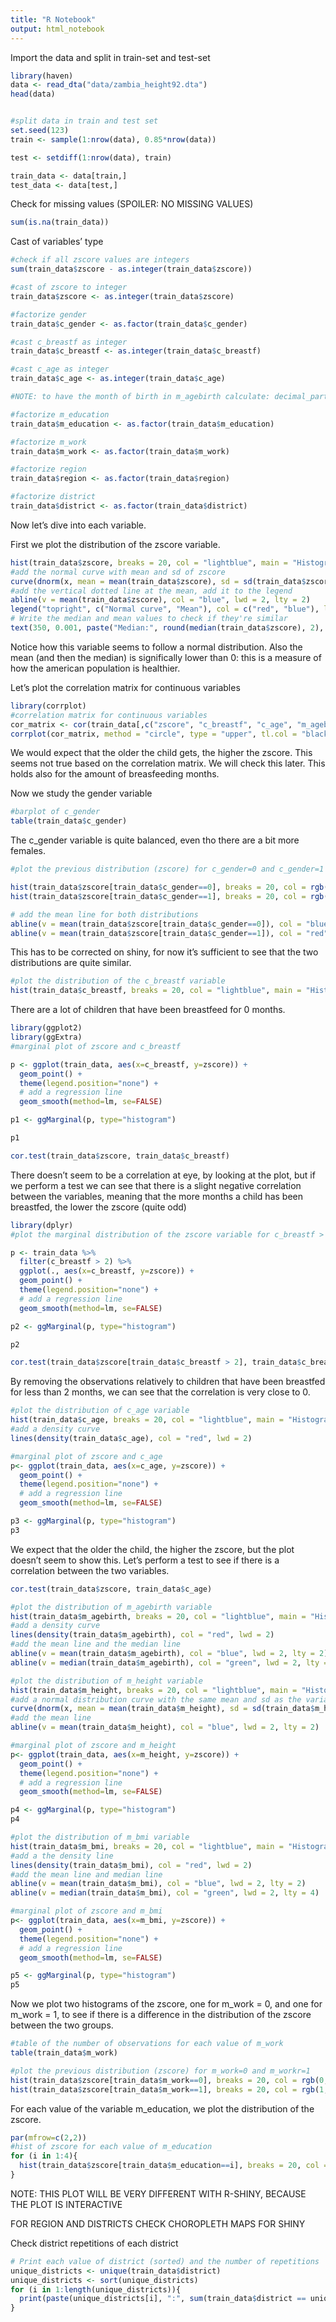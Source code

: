 ```yaml
---
title: "R Notebook"
output: html_notebook
---
```


Import the data and split in train-set and test-set

```r
library(haven)
data <- read_dta("data/zambia_height92.dta")
head(data)


#split data in train and test set
set.seed(123)
train <- sample(1:nrow(data), 0.85*nrow(data))

test <- setdiff(1:nrow(data), train)

train_data <- data[train,]
test_data <- data[test,]
```

Check for missing values (SPOILER: NO MISSING VALUES)

```r
sum(is.na(train_data))
```

Cast of variables' type

```r
#check if all zscore values are integers
sum(train_data$zscore - as.integer(train_data$zscore))

#cast of zscore to integer
train_data$zscore <- as.integer(train_data$zscore)

#factorize gender
train_data$c_gender <- as.factor(train_data$c_gender)

#cast c_breastf as integer
train_data$c_breastf <- as.integer(train_data$c_breastf)

#cast c_age as integer
train_data$c_age <- as.integer(train_data$c_age)

#NOTE: to have the month of birth in m_agebirth calculate: decimal_part * 12

#factorize m_education
train_data$m_education <- as.factor(train_data$m_education)

#factorize m_work
train_data$m_work <- as.factor(train_data$m_work)

#factorize region
train_data$region <- as.factor(train_data$region)

#factorize district
train_data$district <- as.factor(train_data$district)
```

Now let's dive into each variable.

First we plot the distribution of the zscore variable.

```r
hist(train_data$zscore, breaks = 20, col = "lightblue", main = "Histogram of zscore", xlab = "zscore", freq = FALSE)
#add the normal curve with mean and sd of zscore
curve(dnorm(x, mean = mean(train_data$zscore), sd = sd(train_data$zscore)), col = "red", lwd = 2, add = TRUE)
#add the vertical dotted line at the mean, add it to the legend
abline(v = mean(train_data$zscore), col = "blue", lwd = 2, lty = 2)
legend("topright", c("Normal curve", "Mean"), col = c("red", "blue"), lwd = c(2, 2), lty = c(1, 2), cex = 1.5)
# Write the median and mean values to check if they're similar 
text(350, 0.001, paste("Median:", round(median(train_data$zscore), 2), "\nMean:", round(mean(train_data$zscore), 2)), cex = 1.5)
```

Notice how this variable seems to follow a normal distribution. Also the mean (and then the median) is significally lower than 0: this is a measure of how the american population is healthier.

Let's plot the correlation matrix for continuous variables

```r
library(corrplot)
#correlation matrix for continuous variables
cor_matrix <- cor(train_data[,c("zscore", "c_breastf", "c_age", "m_agebirth", "m_height", "m_bmi")])
corrplot(cor_matrix, method = "circle", type = "upper", tl.col = "black", tl.srt = 45)
```
We would expect that the older the child gets, the higher the zscore. This seems not true based on the correlation matrix. We will check this later. This holds also for the amount of breasfeeding months.




Now we study the gender variable

```r
#barplot of c_gender
table(train_data$c_gender)
```

The c_gender variable is quite balanced, even tho there are a bit more females.

```r
#plot the previous distribution (zscore) for c_gender=0 and c_gender=1

hist(train_data$zscore[train_data$c_gender==0], breaks = 20, col = rgb(0,0,1,1/4), main = "Histogram of zscore", xlab = "zscore", freq = FALSE)
hist(train_data$zscore[train_data$c_gender==1], breaks = 20, col = rgb(1,0,0,1/4), main = "Histogram of zscore", xlab = "zscore", freq = FALSE, add = TRUE)

# add the mean line for both distributions
abline(v = mean(train_data$zscore[train_data$c_gender==0]), col = "blue", lwd = 2, lty = 2)
abline(v = mean(train_data$zscore[train_data$c_gender==1]), col = "red", lwd = 2, lty = 2)

```

This has to be corrected on shiny, for now it's sufficient to see that the two distributions are quite similar.

```r
#plot the distribution of the c_breastf variable
hist(train_data$c_breastf, breaks = 20, col = "lightblue", main = "Histogram of c_breastf", xlab = "c_breastf", freq = T)

```

There are a lot of children that have been breastfeed for 0 months.

```r
library(ggplot2)
library(ggExtra)
#marginal plot of zscore and c_breastf

p <- ggplot(train_data, aes(x=c_breastf, y=zscore)) +
  geom_point() +
  theme(legend.position="none") +
  # add a regression line
  geom_smooth(method=lm, se=FALSE)

p1 <- ggMarginal(p, type="histogram")

p1
```

```r
cor.test(train_data$zscore, train_data$c_breastf)
```

There doesn't seem to be a correlation at eye, by looking at the plot, but if we perform a test we can see that there is a slight negative correlation between the variables, meaning that the more months a child has been breastfed, the lower the zscore (quite odd)

```r
library(dplyr)
#plot the marginal distribution of the zscore variable for c_breastf > 2

p <- train_data %>% 
  filter(c_breastf > 2) %>% 
  ggplot(., aes(x=c_breastf, y=zscore)) +
  geom_point() +
  theme(legend.position="none") +
  # add a regression line
  geom_smooth(method=lm, se=FALSE)

p2 <- ggMarginal(p, type="histogram")

p2
```

```r
cor.test(train_data$zscore[train_data$c_breastf > 2], train_data$c_breastf[train_data$c_breastf > 2])

```

By removing the observations relatively to children that have been breastfed for less than 2 months, we can see that the correlation is very close to 0.

```r
#plot the distribution of c_age variable
hist(train_data$c_age, breaks = 20, col = "lightblue", main = "Histogram of c_age", xlab = "c_age", freq = F)
#add a density curve
lines(density(train_data$c_age), col = "red", lwd = 2)

```

```r
#marginal plot of zscore and c_age
p<- ggplot(train_data, aes(x=c_age, y=zscore)) +
  geom_point() +
  theme(legend.position="none") +
  # add a regression line
  geom_smooth(method=lm, se=FALSE)

p3 <- ggMarginal(p, type="histogram")
p3

```
We expect that the older the child, the higher the zscore, but the plot doesn't seem to show this. Let's perform a test to see if there is a correlation between the two variables.
```r
cor.test(train_data$zscore, train_data$c_age)

```




```r
#plot the distribution of m_agebirth variable
hist(train_data$m_agebirth, breaks = 20, col = "lightblue", main = "Histogram of m_agebirth", xlab = "m_agebirth", freq = F)
#add a density curve
lines(density(train_data$m_agebirth), col = "red", lwd = 2)
#add the mean line and the median line
abline(v = mean(train_data$m_agebirth), col = "blue", lwd = 2, lty = 2)
abline(v = median(train_data$m_agebirth), col = "green", lwd = 2, lty = 4)

```
```r
#plot the distribution of m_height variable
hist(train_data$m_height, breaks = 20, col = "lightblue", main = "Histogram of m_height", xlab = "m_height", freq = F)
#add a normal distribution curve with the same mean and sd as the variable
curve(dnorm(x, mean = mean(train_data$m_height), sd = sd(train_data$m_height)), col = "red", lwd = 2, add = TRUE)
#add the mean line
abline(v = mean(train_data$m_height), col = "blue", lwd = 2, lty = 2)

```

```r
#marginal plot of zscore and m_height
p<- ggplot(train_data, aes(x=m_height, y=zscore)) +
  geom_point() +
  theme(legend.position="none") +
  # add a regression line
  geom_smooth(method=lm, se=FALSE)

p4 <- ggMarginal(p, type="histogram")
p4

```
```r
#plot the distribution of m_bmi variable
hist(train_data$m_bmi, breaks = 20, col = "lightblue", main = "Histogram of m_bmi", xlab = "m_bmi", freq = F)
#add a the density line
lines(density(train_data$m_bmi), col = "red", lwd = 2)
#add the mean line and median line
abline(v = mean(train_data$m_bmi), col = "blue", lwd = 2, lty = 2)
abline(v = median(train_data$m_bmi), col = "green", lwd = 2, lty = 4)

```

```r
#marginal plot of zscore and m_bmi
p<- ggplot(train_data, aes(x=m_bmi, y=zscore)) +
  geom_point() +
  theme(legend.position="none") +
  # add a regression line
  geom_smooth(method=lm, se=FALSE)

p5 <- ggMarginal(p, type="histogram")
p5

```

Now we plot two histograms of the zscore, one for m_work = 0, and one for m_work = 1, to see if there is a difference in the distribution of the zscore between the two groups.
```r
#table of the number of observations for each value of m_work
table(train_data$m_work)

```




```r
#plot the previous distribution (zscore) for m_work=0 and m_workr=1
hist(train_data$zscore[train_data$m_work==0], breaks = 20, col = rgb(0,0,1,1/4), main = "Histogram of zscore", xlab = "zscore", freq = FALSE)
hist(train_data$zscore[train_data$m_work==1], breaks = 20, col = rgb(1,0,0,1/4), main = "Histogram of zscore", xlab = "zscore", freq = FALSE, add = TRUE)

```


For each value of the variable m_education, we plot the distribution of the zscore.

```r
par(mfrow=c(2,2))
#hist of zscore for each value of m_education
for (i in 1:4){
  hist(train_data$zscore[train_data$m_education==i], breaks = 20, col = rgb(0,0,1,1/4), , xlab = "zscore", freq = FALSE)
}

```

NOTE: THIS PLOT WILL BE VERY DIFFERENT WITH R-SHINY, BECAUSE THE PLOT IS INTERACTIVE

FOR REGION AND DISTRICTS CHECK CHOROPLETH MAPS FOR SHINY

Check district repetitions of each district
```r
# Print each value of district (sorted) and the number of repetitions
unique_districts <- unique(train_data$district)
unique_districts <- sort(unique_districts)
for (i in 1:length(unique_districts)){
  print(paste(unique_districts[i], ":", sum(train_data$district == unique_districts[i])))
}

```

```r
```








